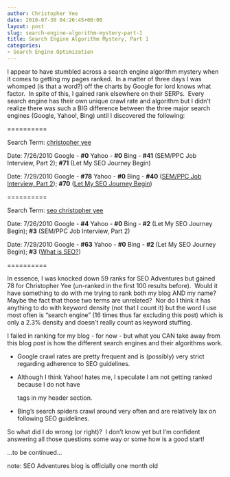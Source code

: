 ```yaml
---
author: Christopher Yee
date: 2010-07-30 04:26:45+00:00
layout: post
slug: search-engine-algorithm-mystery-part-1
title: Search Engine Algorithm Mystery, Part 1
categories:
- Search Engine Optimization
---
```


I appear to have stumbled across a search engine algorithm mystery when it comes to getting my pages ranked.  In a matter of three days I was whomped (is that a word?) off the charts by Google for lord knows what factor.  In spite of this, I gained rank elsewhere on their SERPs.  Every search engine has their own unique crawl rate and algorithm but I didn't realize there was such a BIG difference between the three major search engines (Google, Yahoo!, Bing) until I discovered the following:

==========

Search Term: [christopher yee](http://www.christopheryee.org)

Date: 7/26/2010
Google - **#0**
Yahoo - **#0**
Bing - **#41** (SEM/PPC Job Interview, Part 2); **#71** (Let My SEO Journey Begin)



Date: 7/29/2010
Google - **#78**
Yahoo - **#0**
Bing - **#40** ([SEM/PPC Job Interview, Part 2](http://www.christopheryee.org/semppc-job-interview-part-2/)); **#70** ([Let My SEO Journey Begin](http://www.christopheryee.org/let-my-seo-journey-begin/))

==========

Search Term: [seo christopher yee](http://www.christopheryee.org)

Date: 7/26/2010
Google - **#4**
Yahoo - **#0**
Bing - **#2** (Let My SEO Journey Begin); **#3** (SEM/PPC Job Interview, Part 2)

Date: 7/29/2010
Google - **#63**
Yahoo - **#0**
Bing - **#2 **(Let My SEO Journey Begin); **#3** ([What is SEO?](http://www.christopheryee.org/what-is-seo/))

==========

In essence, I was knocked down 59 ranks for SEO Adventures but gained 78 for Christopher Yee (un-ranked in the first 100 results before).  Would it have something to do with me trying to rank both my blog AND my name?  Maybe the fact that those two terms are unrelated?  Nor do I think it has anything to do with keyword density (not that I count it) but the word I use most often is "search engine" (16 times thus far excluding this post) which is only a 2.3% density and doesn't really count as keyword stuffing.

I failed in ranking for my blog - for now - but what you CAN take away from this blog post is how the different search engines and their algorithms work.



	
  * Google crawl rates are pretty frequent and is (possibly) very strict regarding adherence to SEO guidelines.

	
  * Although I think Yahoo! hates me, I speculate I am not getting ranked because I do not have <meta> tags in my header section.

	
  * Bing's search spiders crawl around very often and are relatively lax on following SEO guidelines.


So what did I do wrong (or right)?  I don't know yet but I'm confident answering all those questions some way or some how is a good start!

...to be continued...

note: SEO Adventures blog is officially one month old
